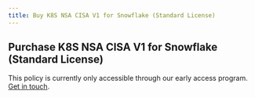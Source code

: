 ```yaml
---
title: Buy K8S NSA CISA V1 for Snowflake (Standard License)
---
```


## Purchase K8S NSA CISA V1 for Snowflake (Standard License)

This policy is currently only accessible through our early access program. [Get in touch](/contact-policies).
